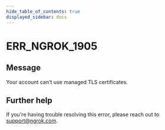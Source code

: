 ```yaml
---
hide_table_of_contents: true
displayed_sidebar: docs
---
```



# ERR_NGROK_1905

## Message

Your account can't use managed TLS certificates.

<ErrorDetails error="err_ngrok_1905" />

## Further help

If you're having trouble resolving this error, please reach out to [support@ngrok.com](mailto:support@ngrok.com?subject=Help%20with%20ERR_NGROK_1905).
